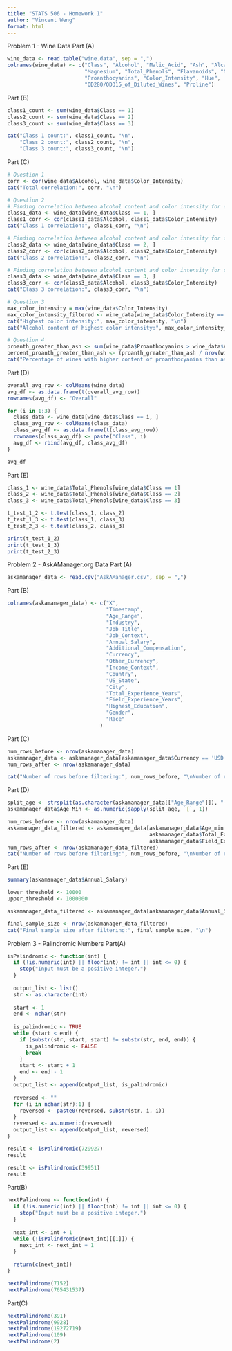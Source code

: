 ```yaml
---
title: "STATS 506 - Homework 1"
author: "Vincent Weng"
format: html
---
```


Problem 1 - Wine Data
Part (A)
```r
wine_data <- read.table("wine.data", sep = ",")
colnames(wine_data) <- c("Class", "Alcohol", "Malic_Acid", "Ash", "Alcalinity_of_Ash", 
                         "Magnesium", "Total_Phenols", "Flavanoids", "Nonflavanoid_Phenols",
                         "Proanthocyanins", "Color_Intensity", "Hue", 
                         "OD280/OD315_of_Diluted_Wines", "Proline")
```

Part (B)
```r
class1_count <- sum(wine_data$Class == 1)
class2_count <- sum(wine_data$Class == 2)
class3_count <- sum(wine_data$Class == 3)

cat("Class 1 count:", class1_count, "\n",
    "Class 2 count:", class2_count, "\n",
    "Class 3 count:", class3_count, "\n")
```

Part (C)
```r
# Question 1
corr <- cor(wine_data$Alcohol, wine_data$Color_Intensity)
cat("Total correlation:", corr, "\n")

# Question 2
# Finding correlation between alcohol content and color intensity for class 1
class1_data <- wine_data[wine_data$Class == 1, ]
class1_corr <- cor(class1_data$Alcohol, class1_data$Color_Intensity)
cat("Class 1 correlation:", class1_corr, "\n")

# Finding correlation between alcohol content and color intensity for class 2
class2_data <- wine_data[wine_data$Class == 2, ]
class2_corr <- cor(class2_data$Alcohol, class2_data$Color_Intensity)
cat("Class 2 correlation:", class2_corr, "\n")

# Finding correlation between alcohol content and color intensity for class 3
class3_data <- wine_data[wine_data$Class == 3, ]
class3_corr <- cor(class3_data$Alcohol, class3_data$Color_Intensity)
cat("Class 3 correlation:", class3_corr, "\n")

# Question 3
max_color_intensity = max(wine_data$Color_Intensity)
max_color_intensity_filtered <- wine_data[wine_data$Color_Intensity == max_color_intensity, ]
cat("Highest color intensity:", max_color_intensity, "\n")
cat("Alcohol content of highest color intensity:", max_color_intensity_filtered$Alcohol, "\n")

# Question 4
proanth_greater_than_ash <- sum(wine_data$Proanthocyanins > wine_data$Ash)
percent_proanth_greater_than_ash <- (proanth_greater_than_ash / nrow(wine_data)) * 100
cat("Percentage of wines with higher content of proanthocyanins than ash:", percent_proanth_greater_than_ash, "\n")
```

Part (D)
```r
overall_avg_row <- colMeans(wine_data)
avg_df <- as.data.frame(t(overall_avg_row))
rownames(avg_df) <- "Overall"

for (i in 1:3) {
  class_data <- wine_data[wine_data$Class == i, ]
  class_avg_row <- colMeans(class_data)
  class_avg_df <- as.data.frame(t(class_avg_row))
  rownames(class_avg_df) <- paste("Class", i)
  avg_df <- rbind(avg_df, class_avg_df)
}

avg_df
```


Part (E)
```r
class_1 <- wine_data$Total_Phenols[wine_data$Class == 1]
class_2 <- wine_data$Total_Phenols[wine_data$Class == 2]
class_3 <- wine_data$Total_Phenols[wine_data$Class == 3]

t_test_1_2 <- t.test(class_1, class_2)
t_test_1_3 <- t.test(class_1, class_3)
t_test_2_3 <- t.test(class_2, class_3)

print(t_test_1_2)
print(t_test_1_3)
print(t_test_2_3)
```





Problem 2 - AskAManager.org Data
Part (A)
```r
askamanager_data <- read.csv("AskAManager.csv", sep = ",")
```

Part (B)
```r
colnames(askamanager_data) <- c("X",
                                "Timestamp",
                                "Age_Range",
                                "Industry",
                                "Job_Title",
                                "Job_Context",
                                "Annual_Salary",
                                "Additional_Compensation",
                                "Currency",
                                "Other_Currency",
                                "Income_Context",
                                "Country",
                                "US_State",
                                "City",
                                "Total_Experience_Years",
                                "Field_Experience_Years",
                                "Highest_Education",
                                "Gender",
                                "Race"
                              )
```

Part (C)
```r
num_rows_before <- nrow(askamanager_data)
askamanager_data <- askamanager_data[askamanager_data$Currency == 'USD',]
num_rows_after <- nrow(askamanager_data)

cat("Number of rows before filtering:", num_rows_before, "\nNumber of rows after filtering:", num_rows_after)
```

Part (D)
```r
split_age <- strsplit(as.character(askamanager_data[["Age_Range"]]), "-")
askamanager_data$Age_Min <- as.numeric(sapply(split_age, `[`, 1))

num_rows_before <- nrow(askamanager_data)
askamanager_data_filtered <- askamanager_data[askamanager_data$Age_min >= 18 &
                                              askamanager_data$Total_Experience_Years <= (askamanager_data$Age_min - 18) &
                                              askamanager_data$Field_Experience_Years <= askamanager_data$Total_Experience_Years, ]
num_rows_after <- nrow(askamanager_data_filtered)
cat("Number of rows before filtering:", num_rows_before, "\nNumber of rows after filtering:", num_rows_after)

```

Part (E)
```r
summary(askamanager_data$Annual_Salary)

lower_threshold <- 10000
upper_threshold <- 1000000

askamanager_data_filtered <- askamanager_data[askamanager_data$Annual_Salary >= lower_threshold & askamanager_data$Annual_Salary <= upper_threshold, ]

final_sample_size <- nrow(askamanager_data_filtered)
cat("Final sample size after filtering:", final_sample_size, "\n")
```




Problem 3 - Palindromic Numbers
Part(A)
```r
isPalindromic <- function(int) {
  if (!is.numeric(int) || floor(int) != int || int <= 0) {
    stop("Input must be a positive integer.")
  }
  
  output_list <- list()
  str <- as.character(int)
  
  start <- 1
  end <- nchar(str)
  
  is_palindromic <- TRUE
  while (start < end) {
    if (substr(str, start, start) != substr(str, end, end)) {
      is_palindromic <- FALSE
      break
    }
    start <- start + 1
    end <- end - 1
  }
  output_list <- append(output_list, is_palindromic)
  
  reversed <- ""
  for (i in nchar(str):1) {
    reversed <- paste0(reversed, substr(str, i, i))
  }
  reversed <- as.numeric(reversed)
  output_list <- append(output_list, reversed)
}

result <- isPalindromic(729927)
result

result <- isPalindromic(39951)
result
```

Part(B)
```r
nextPalindrome <- function(int) {
  if (!is.numeric(int) || floor(int) != int || int <= 0) {
    stop("Input must be a positive integer.")
  }
  
  next_int <- int + 1
  while (!isPalindromic(next_int)[[1]]) {
    next_int <- next_int + 1
  }
  
  return(c(next_int))
}

nextPalindrome(7152)
nextPalindrome(765431537)
```

Part(C)
```r
nextPalindrome(391)
nextPalindrome(9928)
nextPalindrome(19272719)
nextPalindrome(109)
nextPalindrome(2)
```
